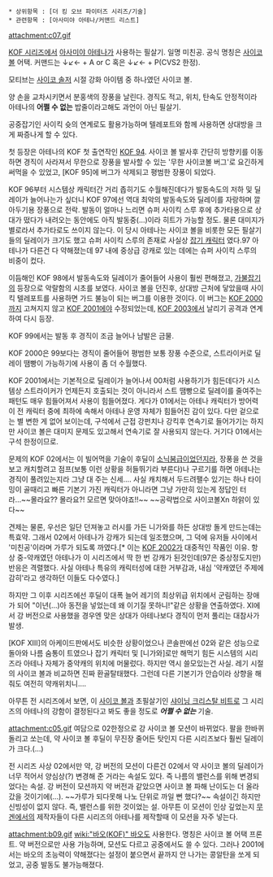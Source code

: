  * 상위항목 : [더 킹 오브 파이터즈 시리즈/기술]
 * 관련항목 : [아사미야 아테나/커맨드 리스트]

attachment:c07.gif

[[KOF 시리즈]]에서 [[아사미야 아테나]]가 사용하는 필살기. 일명 미친공. 공식 명칭은 [[사이코 볼]] 어택.
커맨드는 ↓↙← + A or C 혹은 ↓↙← + P(CVS2 한정).

모티브는 [[사이코 솔저]] 시절 강화 아이템 중 하나였던 사이코 볼.

양 손을 교차시키면서 분홍색의 장풍을 날린다. 경직도 적고, 위치, 탄속도 안정적이라 아테나의 '''어쩔 수 없는''' 밥줄이라고해도 과언이 아닌 필살기.

공중잡기인 사이킥 슛의 연계로도 활용가능하며 텔레포트와 함께 사용하면 상대방을 크게 짜증나게 할 수 있다. 

첫 등장은 아테나의 KOF 첫 출연작인 [[KOF 94]]. 사이코 볼 발사후 간단히 방향키를 이동하면 경직이 사라져서 무한으로 장풍을 발사할 수 있는 '무한 사이코볼 버그'로 요긴하게 써먹을 수 있었고, [KOF 95]에 버그가 삭제되고 평범한 장풍이 되었다.
 
KOF 96부터 시스템상 캐릭터간 거리 좁히기도 수월해진데다가 발동속도의 저하 및 딜레이가 늘어나는가 싶더니 KOF 97에선 역대 최악의 발동속도와 딜레이를 자랑하며 깔아두기용 장풍으로 전락. 발동이 얼마나 느리면 슈퍼 사이킥 스루 후에 추가타용으로 상대가 떴다가 내려오는 동안에도 아직 발동중(...)이라 히트가 가능할 정도. 물론 대미지가 별로라서 추가타로도 쓰이지 않는다. 이 당시 아테나는 사이코 볼을 비롯한 모든 필살기들의 딜레이가 크기도 했고 슈퍼 사이킥 스루의 존재로 사실상 [[잡기 캐릭터]] 였다.97 아테나가 다른건 다 약해졌는데 97 내에 중상급 강캐로 있는 데에는 슈퍼 사이킥 스루의 비중이 컸다. 

이듬해인 KOF 98에서 발동속도와 딜레이가 줄어들어 사용이 훨씬 편해졌고, [[가불]]잡기의 등장으로 악랄함의 시초를 보였다. 사이코 볼을 던진후, 상대방 근처에 닿았을때 사이킥 텔레포트를 사용하면 가드 불능이 되는 버그를 이용한 것이다. 이 버그는 [[KOF 2000]]까지 고쳐지지 않고 [[KOF 2001]]에야 수정되었는데, [[KOF 2003]]에서 날리기 공격과 연계하여 다시 등장.

KOF 99에서는 발동 후 경직이 조금 늘어나 남발은 금물.

KOF 2000은 99보다는 경직이 줄어들어 평범한 보통 장풍 수준으로, 스트라이커로 딜레이 땜빵이 가능하기에 사용이 좀 더 수월했다.

KOF 2001에서는 기본적으로 딜레이가 늘어나서 00처럼 사용하기가 힘든데다가 시스템상 스트라이커가 언제든지 호출되는 것이 아니라서 스트 땜빵으로 딜레이를 줄여주는 패턴도 매우 힘들어져서 사용이 힘들어졌다. 게다가 01에서는 아테나 캐릭터가 방어력이 전 캐릭터 중에 최하에 속해서 아테나 운영 자체가 힘들어진 감이 있다. 다만 겉으로는 별 변한 게 없어 보이는데, 구석에서 근접 강펀치나 강킥후 연속기로 들어가기는 하지만 사이코 볼은 대미지 문제도 있고해서 연속기로 잘 사용되지 않는다. 거기다 01에서는 구석 한정이므로.

문제의 KOF 02에서는 이 빌어먹을 기술이 후딜이 [[소닉붐]]급이었던지라, 장풍을 쓴 것을 보고 캐치할려고 점프(보통 이런 상황을 허들뛰기라 부른다)나 구르기를 하면 아테나는 경직이 풀려있는지라 그냥 대 주는 신세.... 사실 캐치해서 두드려팰수 있기는 하나 타이밍이 골때리고 빠른 기본기 가진 캐릭터가 아니라면 그냥 가만히 있는게 정답인 터라...~~몰라요?? 몰라요?! 모르면 맞아야죠!!~~ ~~공략법으로 사이코볼Xn 하앍이 있다~~

견제는 물론, 우선은 일단 던져놓고 러시를 가든 니가와를 하든 상대방 돌게 만드는데는 특효약. 그래서 02에서 아테나가 강캐가 되는데 일조했으며, 그 덕에 유저들 사이에서 '미친공'이라며 가루가 되도록 까였다.[* 이는 [[KOF 2002]]가 대중적인 작품인 이유. 항상 중-약캐였던 아테나가 이 시리즈에서 딱 한 번 강캐가 된것인데(97은 중상정도지만) 반응은 격렬했다. 사실 아테나 특유의 캐릭터성에 대한 거부감과, 내심 '약캐였던 주제에 감히'라고 생각하던 이들도 다수였다.]

하지만 그 이후 시리즈에선 후딜이 대폭 늘어 레기의 최상위급 위치에서 군림하는 장애가 되어 "이년(...)아 동전을 넣었는데 왜 이기질 못하니!"같은 상황을 연출하였다. XI에서 강 버전으로 사용했을 경우엔 맞은 상대가 아테나보다 경직이 먼저 풀리는 대참사가 발생.

[KOF XIII]의 아케이드판에서도 비슷한 상황이었으나 콘솔판에선 02와 같은 성능으로 돌아와 나름 숨통이 트였으나 잡기 캐릭터 및 [니가와]로만 해먹기 힘든 시스템의 시리즈라 아테나 자체가 중약캐의 위치에 머물렀다. 하지만 역시 쓸모있는건 사실. 레기 시절의 사이코 볼과 비교하면 진짜 환골탈태했다. 그런데 다른 기본기가 안습이라 상향을 해줘도 여전히 약캐위치니....

아무튼 전 시리즈에서 보면, 이 [[사이코 볼]]과 초필살기인 [[샤이닝 크리스탈 비트]]로 그 시리즈의 아테나의 강함이 결정된다고 봐도 좋을 정도로 '''''어쩔 수 없는''''' 기술.

attachment:c05.gif
여담으로 02한정으로 강 사이코 볼 모션이 바뀌었다. 팔을 한바퀴 돌리고 쏘는데, 약 사이코 볼 후딜이 무진장 줄어든 탓인지 다른 시리즈보다 훨씬 딜레이가 크다.(...) 

전 시리즈 사상 02에서만 약, 강 버전의 모션이 다른건 02에서 약 사이코 볼의 딜레이가 너무 적어서 양심상(?) 변경해 준 거라는 속설도 있다. 즉 나름의 밸런스를 위해 변경되었다는 속설. 강 버전이 모션까지 약 버전과 같았으면 사이코 볼 파해 난이도는 더 올라갔을 것이기에(...). ~~가루가 되다못해 나노 단위로 까일 뻔 했다?~~ 속설이긴 하지만 신빙성이 없지 않다. 즉, 밸런스를 위한 것이었는 설. 아무튼 이 모션이 인상 깊었는지 [[무겐]]에서의 제작자들이 다른 시리즈의 아테나를 제작할때 이 모션을 자주 넣는다.

attachment:b09.gif
[[wiki:"바오(KOF)" 바오]]도 사용한다. 명칭은 사이코 볼 어택 프론트. 약 버전으로만 사용 가능하며, 모션도 다르고 공중에서도 쓸 수 있다. 그러나 2001에서는 바오의 초능력이 약해졌다는 설정이 붙으면서 끝까지 안 나가는 콩알탄을 쏘게 되었고, 공중 발동도 불가능해졌다.
